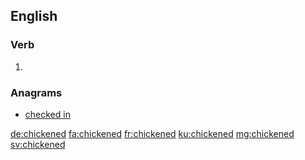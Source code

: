 ==English==

===Verb===
{{head|en|verb form}}

# {{en-past of|chicken}}

===Anagrams===
* [[checked in#English|checked in]]

[[de:chickened]]
[[fa:chickened]]
[[fr:chickened]]
[[ku:chickened]]
[[mg:chickened]]
[[sv:chickened]]